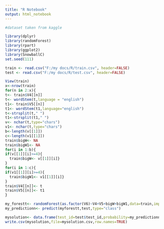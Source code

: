 ---
title: "R Notebook"
output: html_notebook
---
```{r qoura training data}
#dataset taken from kaggle

library(dplyr)
library(randomForest)
library(rpart)
library(ggplot2)
library(SnowballC)
set.seed(111)

train <- read.csv("F:/my docs/R/train.csv", header=FALSE)
test <- read.csv("F:/my docs/R/test.csv", header=FALSE)

View(train)
x<-nrow(train)
for(n in 2:x){
t<- train$V4[[n]]
t<- wordStem(t,language = "english")
t1<- train$V5[[n]]
t1<- wordStem(t1,language="english")
t<-strsplit(t," ")
t1<-strsplit(t1," ")
v<- nchar(t,type="chars")
v1<- nchar(t,type="chars")
b<-length(v[[1]])
c<-length(v1[[1]])
train$bigW<- NA
train$bigW1<- NA
for(i in 1:b){
if(v[[1]][i]>=4){
  train$bigW<- v[[1]][i]}
}
for(i in 1:c){
if(v1[[1]][i]>=4){
  train$bigW1<- v1[[1]][i]}
}
train$V4[[n]]<- t
train$V5[[n]]<- t1
}

my_forestt<- randomForest(as.factor(V6)~V4+V5+bigW+bigW1,data=train,importance=TRUE,ntree=1000)
my_predictionn<- predict(myforestt,test,type="class")

mysolution<- data.frame(test_id=test$test_id,probability=my_predictionn)
write.csv(mysolution,file=mysolution.csv,row.names=TRUE)

```
